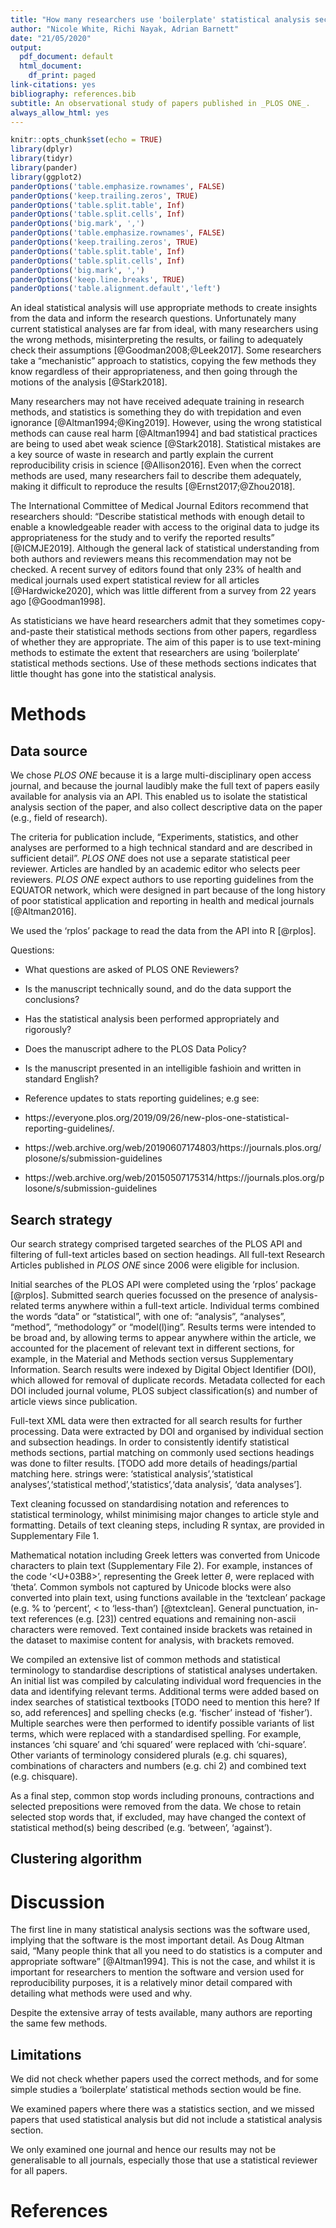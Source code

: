 ```yaml
---
title: "How many researchers use 'boilerplate' statistical analysis sections?"
author: "Nicole White, Richi Nayak, Adrian Barnett"
date: "21/05/2020"
output:
  pdf_document: default
  html_document:
    df_print: paged
link-citations: yes
bibliography: references.bib
subtitle: An observational study of papers published in _PLOS ONE_.
always_allow_html: yes
---
```


```r
knitr::opts_chunk$set(echo = TRUE)
library(dplyr)
library(tidyr)
library(pander)
library(ggplot2)
panderOptions('table.emphasize.rownames', FALSE)
panderOptions('keep.trailing.zeros', TRUE)
panderOptions('table.split.table', Inf)
panderOptions('table.split.cells', Inf)
panderOptions('big.mark', ',')
panderOptions('table.emphasize.rownames', FALSE)
panderOptions('keep.trailing.zeros', TRUE)
panderOptions('table.split.table', Inf)
panderOptions('table.split.cells', Inf)
panderOptions('big.mark', ',')
panderOptions('keep.line.breaks', TRUE)
panderOptions('table.alignment.default','left')
```

An ideal statistical analysis will use appropriate methods to create insights from the data and inform the research questions. Unfortunately many current statistical analyses are far from ideal, with many researchers using the wrong methods, misinterpreting the results, or failing to adequately check their assumptions [@Goodman2008;@Leek2017]. Some researchers take a "mechanistic" approach to statistics, copying the few methods they know regardless of their appropriateness, and then going through the motions of the analysis [@Stark2018]. 

Many researchers may not have received adequate training in research methods, and statistics is something they do with trepidation and even ignorance [@Altman1994;@King2019]. 
However, using the wrong statistical methods can cause real harm [@Altman1994] and bad statistical practices are being to used abet weak science [@Stark2018].
Statistical mistakes are a key source of waste in research and partly explain the current reproducibility crisis in science [@Allison2016]. Even when the correct methods are used, many researchers fail to describe them adequately, making it difficult to reproduce the results [@Ernst2017;@Zhou2018].

The International Committee of Medical Journal Editors recommend that researchers should: “Describe statistical methods with enough detail to enable a knowledgeable reader with access to the original data to judge its appropriateness for the study and to verify the reported results” [@ICMJE2019]. Although the general lack of statistical understanding from both authors and reviewers means this recommendation may not be checked.
A recent survey of editors found that only 23% of health and medical journals used expert statistical review for all articles [@Hardwicke2020], which was little different from a survey from 22 years ago [@Goodman1998].

As statisticians we have heard researchers admit that they sometimes copy-and-paste their statistical methods sections from other papers, regardless of whether they are appropriate. 
The aim of this paper is to use text-mining methods to estimate the extent that researchers are using 'boilerplate' statistical methods sections.
Use of these methods sections indicates that little thought has gone into the statistical analysis.


# Methods

## Data source

We chose _PLOS ONE_ because it is a large multi-disciplinary open access journal, and because the journal laudibly make the full text of papers easily available for analysis via an API. This enabled us to isolate the statistical analysis section of the paper, and also collect descriptive data on the paper (e.g., field of research).

<!--- https://journals.plos.org/plosone/s/editorial-and-peer-review-process --->
<!--- https://journals.plos.org/plosone/s/criteria-for-publication --->
The criteria for publication include, "Experiments, statistics, and other analyses are performed to a high technical standard and are described in sufficient detail".
_PLOS ONE_ does not use a separate statistical peer reviewer. Articles are handled by an academic editor who selects peer reviewers. 
_PLOS ONE_ expect authors to use reporting guidelines from the EQUATOR network, which were designed in part because of the long history of poor statistical application and reporting in health and medical journals [@Altman2016].

We used the 'rplos' package to read the data from the API into R [@rplos].

Questions:

* What questions are asked of PLOS ONE Reviewers?

- Is the manuscript technically sound, and do the data support the conclusions?
- Has the statistical analysis been performed appropriately and rigorously?
- Does the manuscript adhere to the PLOS Data Policy?
- Is the manuscript presented in an intelligible fashioin and written in standard English?


* Reference updates to stats reporting guidelines; e.g see:

- https://everyone.plos.org/2019/09/26/new-plos-one-statistical-reporting-guidelines/.
- https://web.archive.org/web/20190607174803/https://journals.plos.org/plosone/s/submission-guidelines
- https://web.archive.org/web/20150507175314/https://journals.plos.org/plosone/s/submission-guidelines

## Search strategy
Our search strategy comprised targeted searches of the PLOS API and filtering of full-text articles based on section headings. All full-text Research Articles published in _PLOS ONE_ since 2006 were eligible for inclusion.

Initial searches of the PLOS API were completed using the ‘rplos’ package [@rplos]. Submitted search queries focussed on the presence of analysis-related terms anywhere within a full-text article. Individual terms combined the words “data” or “statistical”, with one of: “analysis”, “analyses”, “method”, “methodology” or “model(l)ing”. Results terms were intended to be broad and, by allowing terms to appear anywhere within the article, we accounted for the placement of relevant text in different sections, for example, in the Material and Methods section versus Supplementary Information. Search results were indexed by Digital Object Identifier (DOI), which allowed for removal of duplicate records. Metadata collected for each DOI included journal volume, PLOS subject classification(s) and number of article views since publication.

Full-text XML data were then extracted for all search results for further processing. Data were extracted by DOI and organised by individual section and subsection headings. In order to consistently identify statistical methods sections, partial matching on commonly used sections headings was done to filter results. [TODO add more details of headings/partial matching here. strings were: 'statistical analysis','statistical analyses','statistical method','statistics','data analysis', 'data analyses'].

Text cleaning focussed on standardising notation and references to statistical terminology, whilst minimising major changes to article style and formatting. Details of text cleaning steps, including R syntax, are provided in Supplementary File 1.

Mathematical notation including Greek letters was converted from Unicode characters to plain text (Supplementary File 2). For example, instances of the code ‘<U+03B8>’, representing the Greek letter $\theta$, were replaced with ‘theta’. Common symbols not captured by Unicode blocks were also converted into plain text, using functions available in the 'textclean' package (e.g. % to ‘percent’, < to ‘less-than’) [@textclean]. General punctuation, in-text references (e.g. [23]) centred equations and remaining non-ascii characters were removed. Text contained inside brackets was retained in the dataset to maximise content for analysis, with brackets removed. 

We compiled an extensive list of common methods and statistical terminology to standardise descriptions of statistical analyses undertaken. An initial list was compiled by calculating individual word frequencies in the data and identifying relevant terms. Additional terms were added based on index searches of statistical textbooks [TODO need to mention this here? If so, add references] and spelling checks (e.g. ‘fischer’ instead of ‘fisher’). Multiple searches were then performed to identify possible variants of list terms, which were replaced with a standardised spelling. For example, instances ‘chi square’ and ‘chi squared’ were replaced with ‘chi-square’. Other variants of terminology considered plurals (e.g. chi squares), combinations of characters and numbers (e.g. chi 2) and combined text (e.g. chisquare).

As a final step, common stop words including pronouns, contractions and selected prepositions were removed from the data. We chose to retain selected stop words that, if excluded, may have changed the context of statistical method(s) being described (e.g. ‘between’, ‘against’).



## Clustering algorithm


<!-- # Results -->

<!-- ```{r source, message=F,echo=F} -->
<!-- load('data/search_results_n.RData') -->
<!-- ``` -->



<!-- * total records found: 178654; 131847 unique DOIs -->
<!-- * total stats sections after filtering: 111731 (85%) -->
<!-- * Plot over time. Currently double counting if more than one search query for same doi. -->

<!-- ```{r echo=F,fig.cap="\\label{fig:search-results-n}Figure caption here"} -->
<!-- plot_dat_n = n_by_searchterm_volume %>% group_by(volume) %>%  -->
<!--   summarise(n_matches = sum(n_unique)) %>% right_join(.,n_by_volume %>% select(-n_records),by='volume') %>%  -->
<!--   gather(variable,value,-volume) -->

<!-- plot_dat_n %>% ggplot(.,aes(x=volume,y=value,group=variable))+ -->
<!--   geom_bar(stat='identity',position='dodge',aes(fill=variable)) -->

<!-- ``` -->



# Discussion

The first line in many statistical analysis sections was the software used, implying that the software is the most important detail. As Doug Altman said, "Many people think that all you need to do statistics is a computer and appropriate software" [@Altman1994]. This is not the case, and whilst it is important for researchers to mention the software and version used for reproducibility purposes, it is a relatively minor detail compared with detailing what methods were used and why.

Despite the extensive array of tests available, many authors are reporting the same few methods.

## Limitations

We did not check whether papers used the correct methods, and for some simple studies a 'boilerplate' statistical methods section would be fine.

We examined papers where there was a statistics section, and we missed papers that used statistical analysis but did not include a statistical analysis section. 

We only examined one journal and hence our results may not be generalisable to all journals, especially those that use a statistical reviewer for all papers.

# References

